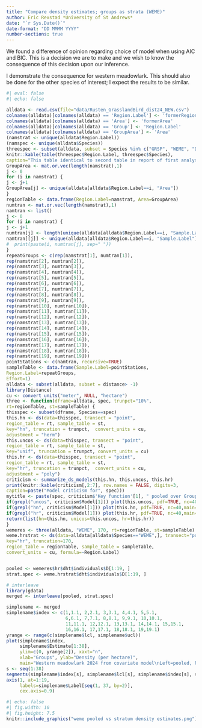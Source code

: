```yaml
---
title: "Compare density estimates; groups as strata (WEME)"
author: Eric Rexstad *University of St Andrews*
date: "`r Sys.Date()`"
date-format: "DD MMMM YYYY"
number-sections: true
---
```


We found a difference of opinion regarding choice of model when using AIC and BIC. This is a decision we are to make and we wish to know the consequence of this decision upon our inference.

I demonstrate the consequence for western meadowlark. This should also be done for the other species of interest; I expect the results to be similar.

```r
#| eval: false
#| echo: false

alldata <- read.csv(file="data/Rusten_GrasslandBird_dist24_NEW.csv")
colnames(alldata)[colnames(alldata) == 'Region.Label'] <- 'formerRegion.Label'
colnames(alldata)[colnames(alldata) == 'Area'] <- 'formerArea'
colnames(alldata)[colnames(alldata) == 'Group'] <- 'Region.Label'
colnames(alldata)[colnames(alldata) == 'GroupArea'] <- 'Area'
(namstrat <- unique(alldata$Region.Label))
(namspec <- unique(alldata$Species))
threespec <- subset(alldata, subset = Species %in% c("GRSP", "WEME", "DICK"))
knitr::kable(table(threespec$Region.Label, threespec$Species),
caption="This table identical to second table in report of first analysis.")
GroupArea <- mat.or.vec(length(namstrat),1)
j <- 0
for (i in namstrat) {
j <- j+1
GroupArea[j] <- unique(alldata[alldata$Region.Label==i, "Area"])
}
regionTable <- data.frame(Region.Label=namstrat, Area=GroupArea)
numtran <- mat.or.vec(length(namstrat),1)
namtran <- list()
j <- 0
for (i in namstrat) {
j <- j+1
numtran[j] <- length(unique(alldata[alldata$Region.Label==i, "Sample.Label"]))
namtran[[j]] <- unique(alldata[alldata$Region.Label==i, "Sample.Label"])
#  print(paste(i, numtran[j], sep=" "))
}
repeatGroups <- c(rep(namstrat[1], numtran[1]),
rep(namstrat[2], numtran[2]),
rep(namstrat[3], numtran[3]),
rep(namstrat[4], numtran[4]),
rep(namstrat[5], numtran[5]),
rep(namstrat[6], numtran[6]),
rep(namstrat[7], numtran[7]),
rep(namstrat[8], numtran[8]),
rep(namstrat[9], numtran[9]),
rep(namstrat[10], numtran[10]),
rep(namstrat[11], numtran[11]),
rep(namstrat[12], numtran[12]),
rep(namstrat[13], numtran[13]),
rep(namstrat[14], numtran[14]),
rep(namstrat[15], numtran[15]),
rep(namstrat[16], numtran[16]),
rep(namstrat[17], numtran[17]),
rep(namstrat[18], numtran[18]),
rep(namstrat[19], numtran[19]))
pointStations <- c(namtran, recursive=TRUE)
sampleTable <- data.frame(Sample.Label=pointStations,
Region.Label=repeatGroups,
Effort=1)
alldata <- subset(alldata, subset = distance> -1)
library(Distance)
cu <- convert_units("meter", NULL, "hectare")
three <- function(dframe=alldata, spec, trunpct="10%",
rt=regionTable, st=sampleTable) {
thisspec <- subset(dframe, Species==spec)
this.hn <- ds(data=thisspec, transect = "point",
region_table = rt, sample_table = st,
key="hn", truncation = trunpct,  convert_units = cu,
adjustment = "herm")
this.uncos <- ds(data=thisspec, transect = "point",
region_table = rt, sample_table = st,
key="unif", truncation = trunpct, convert_units = cu)
this.hr <- ds(data=thisspec, transect = "point",
region_table = rt, sample_table = st,
key="hr", truncation = trunpct,  convert_units = cu,
adjustment = "poly")
criticism <- summarize_ds_models(this.hn, this.uncos, this.hr)
print(knitr::kable(criticism[,2:7], row.names = FALSE, digits=3,
caption=paste("Model criticism for", spec)))
mytitle <- paste(spec, criticism$'Key function'[1], " pooled over Groups")
if(grepl("uncos", criticism$Model[1])) plot(this.uncos, pdf=TRUE, nc=40, main=mytitle)
if(grepl("hn", criticism$Model[1])) plot(this.hn, pdf=TRUE, nc=40,main=mytitle)
if(grepl("hr", criticism$Model[1])) plot(this.hr, pdf=TRUE, nc=40,main=mytitle)
return(list(hn=this.hn, unicos=this.uncos, hr=this.hr))
}
wemeres <- three(alldata, "WEME", 170, rt=regionTable, st=sampleTable)
weme.hrstrat <- ds(data=alldata[alldata$Species=="WEME",], transect="point",
key="hr", truncation=170,
region_table = regionTable, sample_table = sampleTable,
convert_units = cu, formula=~Region.Label)


pooled <- wemeres$hr$dht$individuals$D[1:19, ]
strat.spec <- weme.hrstrat$dht$individuals$D[1:19, ]

# interleave
library(gdata)
merged <- interleave(pooled, strat.spec)

simplename <- merged
simplename$index <- c(1,1.1, 2,2.1, 3,3.1, 4,4.1, 5,5.1,
                      6,6.1, 7,7.1, 8,8.1, 9,9.1, 10,10.1,
                      11,11.1, 12,12.1, 13,13.1, 14,14.1, 15,15.1,
                      16,16.1, 17,17.1, 18,18.1, 19,19.1)
yrange <- range(c(simplename$lcl, simplename$ucl))
plot(simplename$index,
     simplename$Estimate[1:38], 
     ylim=c(0, yrange[2]), xaxt="n",
     xlab="Groups", ylab="Density (per hectare)",
     main="Western meadowlark 2024 from covariate model\nLeft=pooled, Right=strat-specific")
s <- seq(1:38)
segments(simplename$index[s], simplename$lcl[s], simplename$index[s], simplename$ucl[s])
axis(1, at=1:19, 
     labels=simplename$Label[seq(1, 37, by=2)],
     cex.axis=0.9)
```

```r
#| echo: false
#| fig.width: 10
#| fig.height: 7.5
knitr::include_graphics("weme pooled vs stratum density estimates.png")
```

